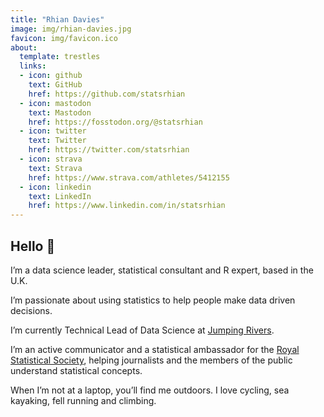 ```yaml
---
title: "Rhian Davies"
image: img/rhian-davies.jpg
favicon: img/favicon.ico
about:
  template: trestles
  links:
  - icon: github
    text: GitHub
    href: https://github.com/statsrhian    
  - icon: mastodon
    text: Mastodon
    href: https://fosstodon.org/@statsrhian
  - icon: twitter
    text: Twitter
    href: https://twitter.com/statsrhian
  - icon: strava
    text: Strava
    href: https://www.strava.com/athletes/5412155  
  - icon: linkedin
    text: LinkedIn
    href: https://www.linkedin.com/in/statsrhian
---
```


## Hello 👋

I'm a data science leader, statistical consultant and R expert, based in the U.K. 

I'm passionate about using statistics to help people make data driven decisions.

I'm currently Technical Lead of Data Science at [Jumping Rivers](https://www.jumpingrivers.com). 

I’m an active communicator and a statistical ambassador for the [Royal Statistical Society](https://rss.org.uk/), helping journalists and the members of the public understand statistical concepts. 

When I’m not at a laptop, you’ll find me outdoors. I love cycling, sea kayaking, fell running and climbing.
